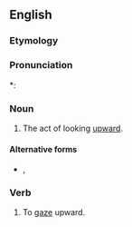 {{also|up-gaze|up gaze}}
==English==

===Etymology===
{{prefix|en|up|gaze}}

===Pronunciation===
*: {{rhymes|en|eɪz|s=2}}

===Noun===
{{en-noun}}

# {{lb|en|medical}} The act of looking [[upward]].

====Alternative forms====
* {{l|en|up-gaze}}, {{l|en|up gaze}}

===Verb===
{{en-verb}}

# {{lb|en|obsolete|intransitive}} To [[gaze]] upward.